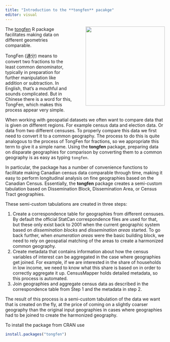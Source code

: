 ```yaml
---
title: "Introduction to the **tongfen** pacakge"
editor: visual
---
```


![](images/tongfen-sticker.png){#tongfen-logo style="float:right;margin-left:3em;" width="250"}

The [tongfen](https://mountainmath.github.io/tongfen/index.html) R package facilitates making data on different geometries comparable.

TongFen (通分) means to convert two fractions to the least common denominator, typically in preparation for further manipulation like addition or subtraction. In English, that's a mouthful and sounds complicated. But in Chinese there is a word for this, TongFen, which makes this process appear very simple.

When working with geospatial datasets we often want to compare data that is given on different regions. For example census data and election data. Or data from two different censuses. To properly compare this data we first need to convert it to a common geography. The process to do this is quite analogous to the process of TongFen for fractions, so we appropriate this term to give it a simple name. Using the **tongfen** package, preparing data on disparate geographies for comparison by converting them to a common geography is as easy as typing `tongfen`.

In particular, the package has a number of convenience functions to facilitate making Canadian census data comparable through time, making it easy to perform longitudinal analysis on fine geographies based on the Canadian Census. Essentially, the **tongfen** package creates a semi-custom tabulation based on Dissemination Block, Dissemination Area, or Census Tract geographies.

These semi-custom tabulations are created in three steps:

1.  Create a correspondence table for geographies from different censuses. By default the official StatCan correspondence files are used for that, but these only exist back to 2001 when the current geographic system based on *dissemination blocks* and *dissemination areas* started. To go back further, when *enumeration areas* were the basic building block, we need to rely on geospatial matching of the areas to create a harmonized common geography.
2.  Create metadata that contains information about how the census variables of interest can be aggregated in the case where geographies get joined. For example, if we are interested in the share of households in low income, we need to know what this share is based on in order to correctly aggregate it up. CensusMapper holds detailed metadata, so this process is automated.
3.  Join geographies and aggregate census data as described in the correspondence table from Step 1 and the metadata in step 2.

The result of this process is a semi-custom tabulation of the data we want that is created on the fly, at the price of coming on a slightly coarser geography than the original input geographies in cases where geographies had to be joined to create the harmonized geography.

To install the package from CRAN use

```r
install.packages("tongfen")
```
